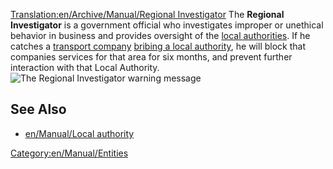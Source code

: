 [[Translation:en/Archive/Manual/Regional Investigator]]
The '''Regional Investigator''' is  a government official who investigates improper or unethical behavior in business and provides oversight of the [[en/Manual/Local authority|local authorities]]. If he catches a [[en/Manual/Transport company|transport company]] [[en/Manual/Local authority#pass-a-bribe|bribing a local authority]], he will block that companies services for that area for six months, and prevent further interaction with that Local Authority.
[[File:en/Archive/Manual/Regionalinvestigator.png|center|frame|The Regional Investigator warning message]]

==See Also==
*[[en/Manual/Local authority]]

[[Category:en/Manual/Entities]]